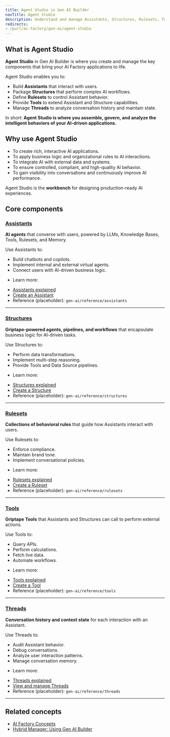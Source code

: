 ```yaml
---
title: Agent Studio in Gen AI Builder
navTitle: Agent Studio
description: Understand and manage Assistants, Structures, Rulesets, Tools, and Threads — the core building blocks for interactive and task-based AI applications in Gen AI Builder.
redirects:
- /purl/ai-factory/gen-ai/agent-studio
---
```


## What is Agent Studio

**Agent Studio** in Gen AI Builder is where you create and manage the key components that bring your AI Factory applications to life.

Agent Studio enables you to:

- Build **Assistants** that interact with users.
- Package **Structures** that perform complex AI workflows.
- Define **Rulesets** to control Assistant behavior.
- Provide **Tools** to extend Assistant and Structure capabilities.
- Manage **Threads** to analyze conversation history and maintain state.

In short:
**Agent Studio is where you assemble, govern, and analyze the intelligent behaviors of your AI-driven applications.**

## Why use Agent Studio

- To create rich, interactive AI applications.
- To apply business logic and organizational rules to AI interactions.
- To integrate AI with external data and systems.
- To ensure controlled, compliant, and high-quality AI behavior.
- To gain visibility into conversations and continuously improve AI performance.

Agent Studio is the **workbench** for designing production-ready AI experiences.

## Core components

### [Assistants](assistants)

**AI agents** that converse with users, powered by LLMs, Knowledge Bases, Tools, Rulesets, and Memory.

Use Assistants to:

- Build chatbots and copilots.
- Implement internal and external virtual agents.
- Connect users with AI-driven business logic.

* Learn more:
- [Assistants explained](../../../learn/explained/assistants-explained)
- [Create an Assistant](../../../how-to/gen-ai/create-assistant)
- Reference (placeholder): `gen-ai/reference/assistants`

---

### [Structures](structures)

**Griptape-powered agents, pipelines, and workflows** that encapsulate business logic for AI-driven tasks.

Use Structures to:

- Perform data transformations.
- Implement multi-step reasoning.
- Provide Tools and Data Source pipelines.

* Learn more:
- [Structures explained](../../../learn/explained/structures-explained)
- [Create a Structure](../../../how-to/gen-ai/create-structure)
- Reference (placeholder): `gen-ai/reference/structures`

---

### [Rulesets](rulesets)

**Collections of behavioral rules** that guide how Assistants interact with users.

Use Rulesets to:

- Enforce compliance.
- Maintain brand tone.
- Implement conversational policies.

* Learn more:
- [Rulesets explained](../../../learn/explained/rulesets-explained)
- [Create a Ruleset](../../../how-to/gen-ai/create-ruleset)
- Reference (placeholder): `gen-ai/reference/rulesets`

---

### [Tools](tools)

**Griptape Tools** that Assistants and Structures can call to perform external actions.

Use Tools to:

- Query APIs.
- Perform calculations.
- Fetch live data.
- Automate workflows.

* Learn more:
- [Tools explained](../../../learn/explained/tools-explained)
- [Create a Tool](../../../how-to/gen-ai/create-tool)
- Reference (placeholder): `gen-ai/reference/tools`

---

### [Threads](threads)

**Conversation history and context state** for each interaction with an Assistant.

Use Threads to:

- Audit Assistant behavior.
- Debug conversations.
- Analyze user interaction patterns.
- Manage conversation memory.

* Learn more:
- [Threads explained](../../../learn/explained/threads-explained)
- [View and manage Threads](../../../how-to/gen-ai/view-threads)
- Reference (placeholder): `gen-ai/reference/threads`

---

## Related concepts

- [AI Factory Concepts](../../../learn/explained/ai-factory-concepts)
- [Hybrid Manager: Using Gen AI Builder](../../../../hybrid-manager/ai-factory/gen-ai/builder)
